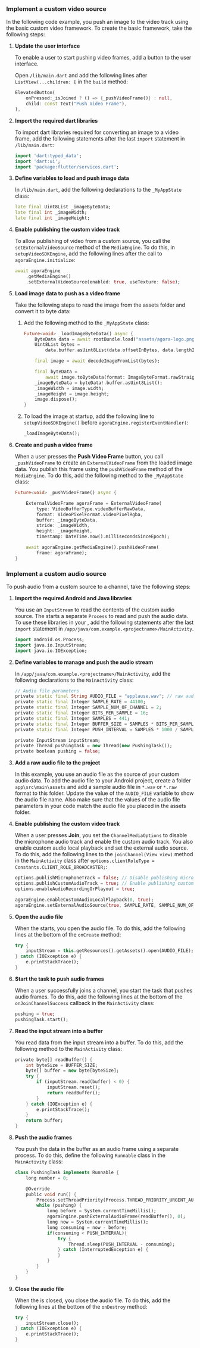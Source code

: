 <PlatformWrapper platform="flutter">

### Implement a custom video source

In the following code example, you push an image to the video track using the basic custom video framework. To create the basic framework, take the following steps:

1. **Update the user interface**

    To enable a user to start pushing video frames, add a button to the user interface.

    Open `/lib/main.dart` and add the following lines after `ListView(...children: [` in the `build` method:

    ```dart
    ElevatedButton(
        onPressed:_isJoined ? () => {_pushVideoFrame()} : null,
        child: const Text("Push Video Frame"),
    ),
    ```

1. **Import the required dart libraries**

    To import dart libraries required for converting an image to a video frame, add the following statements after the last `import` statement in `/lib/main.dart`:

    ```dart
    import 'dart:typed_data';
    import 'dart:ui';
    import 'package:flutter/services.dart';
    ```

1. **Define variables to load and push image data**

    In `/lib/main.dart`, add the following declarations to the `_MyAppState` class:

    ```dart
    late final Uint8List _imageByteData;
    late final int _imageWidth;
    late final int _imageHeight;
    ```

1. **Enable publishing the custom video track**

    To allow publishing of video from a custom source, you call the `setExternalVideoSource` method of the `MediaEngine`. To do this, in `setupVideoSDKEngine`, add the following lines after the call to `agoraEngine.initialize`:

    ```dart
    await agoraEngine
        .getMediaEngine()
        .setExternalVideoSource(enabled: true, useTexture: false);
    ```

1. **Load image data to push as a video frame**

    Take the following steps to read the image from the assets folder and convert it to byte data:

    1. Add the following method to the `_MyAppState` class:

        ```dart
        Future<void> _loadImageByteData() async {
            ByteData data = await rootBundle.load("assets/agora-logo.png");
            Uint8List bytes =
                data.buffer.asUint8List(data.offsetInBytes, data.lengthInBytes);

            final image = await decodeImageFromList(bytes);

            final byteData =
                await image.toByteData(format: ImageByteFormat.rawStraightRgba);
            _imageByteData = byteData!.buffer.asUint8List();
            _imageWidth = image.width;
            _imageHeight = image.height;
            image.dispose();
        }
        ```

    1. To load the image at startup, add the following line to `setupVideoSDKEngine()` before `agoraEngine.registerEventHandler(`:
    
        ```dart
        _loadImageByteData();
        ```

1. **Create and push a video frame**

    When a user presses the **Push Video Frame** button, you call `_pushVideoFrame` to create an `ExternalVideoFrame` from the loaded image data. You publish this frame using the `pushVideoFrame` method of the `MediaEngine`. To do this, add the following method to the `_MyAppState` class:

    ```dart
    Future<void> _pushVideoFrame() async {

        ExternalVideoFrame agoraFrame = ExternalVideoFrame(
            type: VideoBufferType.videoBufferRawData,
            format: VideoPixelFormat.videoPixelRgba,
            buffer: _imageByteData,
            stride: _imageWidth,
            height: _imageHeight,
            timestamp: DateTime.now().millisecondsSinceEpoch);

        await agoraEngine.getMediaEngine().pushVideoFrame(
            frame: agoraFrame);
    }
    ```

### Implement a custom audio source

To push audio from a custom source to a channel, take the following steps:

1. **Import the required Android and Java libraries**

    You use an `InputStream` to read the contents of the custom audio source. The <Vpl k="CLIENT" /> starts a separate `Process` to read and push the audio data. To use these libraries in your <Vpl k="CLIENT" />, add the following statements after the last `import` statement in `/app/java/com.example.<projectname>/MainActivity`.

    ```dart
    import android.os.Process;
    import java.io.InputStream;
    import java.io.IOException;
    ```

1. **Define variables to manage and push the audio stream**

    In `/app/java/com.example.<projectname>/MainActivity`, add the following declarations to the `MainActivity` class:

    ```dart
    // Audio file parameters
    private static final String AUDIO_FILE = "applause.wav"; // raw audio file
    private static final Integer SAMPLE_RATE = 44100;
    private static final Integer SAMPLE_NUM_OF_CHANNEL = 2;
    private static final Integer BITS_PER_SAMPLE = 16;
    private static final Integer SAMPLES = 441;
    private static final Integer BUFFER_SIZE = SAMPLES * BITS_PER_SAMPLE / 8 * SAMPLE_NUM_OF_CHANNEL;
    private static final Integer PUSH_INTERVAL = SAMPLES * 1000 / SAMPLE_RATE;

    private InputStream inputStream;
    private Thread pushingTask = new Thread(new PushingTask());
    private boolean pushing = false;
    ```

1. **Add a raw audio file to the project**

    In this example, you use an audio file as the source of your custom audio data. To add the audio file to your Android project, create a folder `app\src\main\assets` and add a sample audio file in `*.wav` or `*.raw` format to this folder. Update the value of the `AUDIO_FILE` variable to show the audio file name. Also make sure that the values of the audio file parameters in your code match the audio file you placed in the assets folder.

1. **Enable publishing the custom video track**

    When a user presses **Join**, you set the `ChannelMediaOptions` to disable the microphone audio track and enable the custom audio track. You also enable custom audio local playback and set the external audio source. To do this, add the following lines to the `joinChannel(View view)` method in the `MainActivity` class after `options.clientRoleType = Constants.CLIENT_ROLE_BROADCASTER;`:

    ```dart
    options.publishMicrophoneTrack = false; // Disable publishing microphone audio
    options.publishCustomAudioTrack = true; // Enable publishing custom audio
    options.enableAudioRecordingOrPlayout = true;

    agoraEngine.enableCustomAudioLocalPlayback(0, true);
    agoraEngine.setExternalAudioSource(true, SAMPLE_RATE, SAMPLE_NUM_OF_CHANNEL, 2, false, true);
    ```

1. **Open the audio file**

    When the <Vpl k="CLIENT" /> starts, you open the audio file. To do this, add the following lines at the bottom of the `onCreate` method:

    ```dart
    try {
        inputStream = this.getResources().getAssets().open(AUDIO_FILE);
    } catch (IOException e) {
        e.printStackTrace();
    }
    ```

1. **Start the task to push audio frames**

    When a user successfully joins a channel, you start the task that pushes audio frames. To do this, add the following lines at the bottom of the `onJoinChannelSuccess` callback in the `MainActivity` class:

    ```dart
    pushing = true;
    pushingTask.start();
    ```

1. **Read the input stream into a buffer**

    You read data from the input stream into a buffer. To do this, add the following method to the `MainActivity` class:

    ```dart
    private byte[] readBuffer() {
        int byteSize = BUFFER_SIZE;
        byte[] buffer = new byte[byteSize];
        try {
            if (inputStream.read(buffer) < 0) {
                inputStream.reset();
                return readBuffer();
            }
        } catch (IOException e) {
            e.printStackTrace();
        }
        return buffer;
    }
    ```

1. **Push the audio frames**

    You push the data in the buffer as an audio frame using a separate process. To do this, define the following `Runnable` class in the `MainActivity` class:

    ```dart
    class PushingTask implements Runnable {
        long number = 0;

        @Override
        public void run() {
            Process.setThreadPriority(Process.THREAD_PRIORITY_URGENT_AUDIO);
            while (pushing) {
                long before = System.currentTimeMillis();
                agoraEngine.pushExternalAudioFrame(readBuffer(), 0);
                long now = System.currentTimeMillis();
                long consuming = now - before;
                if(consuming < PUSH_INTERVAL){
                    try {
                        Thread.sleep(PUSH_INTERVAL - consuming);
                    } catch (InterruptedException e) {
                    }
                }
            }
        }
    }
    ```

1. **Close the audio file**

    When the <Vpl k="CLIENT" /> is closed, you close the audio file. To do this, add the following lines at the bottom of the `onDestroy` method:

    ```dart
    try {
        inputStream.close();
    } catch (IOException e) {
        e.printStackTrace();
    }
    ```

</PlatformWrapper>
